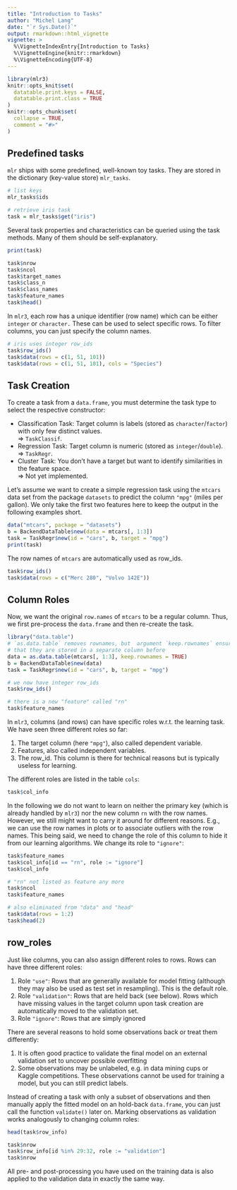 ```yaml
---
title: "Introduction to Tasks"
author: "Michel Lang"
date: "`r Sys.Date()`"
output: rmarkdown::html_vignette
vignette: >
  %\VignetteIndexEntry{Introduction to Tasks}
  %\VignetteEngine{knitr::rmarkdown}
  %\VignetteEncoding{UTF-8}
---
```


```r
library(mlr3)
knitr::opts_knit$set(
  datatable.print.keys = FALSE,
  datatable.print.class = TRUE
)
knitr::opts_chunk$set(
  collapse = TRUE,
  comment = "#>"
)
```

## Predefined tasks

`mlr` ships with some predefined, well-known toy tasks.
They are stored in the dictionary (key-value store) `mlr_tasks`.

```r
# list keys
mlr_tasks$ids

# retrieve iris task
task = mlr_tasks$get("iris")
```

Several task properties and characteristics can be queried using the task methods.
Many of them should be self-explanatory.

```r
print(task)

task$nrow
task$ncol
task$target_names
task$class_n
task$class_names
task$feature_names
task$head()
```

In `mlr3`, each row has a unique identifier (row name) which can be either `integer` or `character.`
These can be used to select specific rows.
To filter columns, you can just specify the column names.
```r
# iris uses integer row_ids
task$row_ids()
task$data(rows = c(1, 51, 101))
task$data(rows = c(1, 51, 101), cols = "Species")
```


## Task Creation

To create a task from a `data.frame`, you must determine the task type to select the respective constructor:

* Classification Task: Target column is labels (stored as `character`/`factor`) with only few distinct values.
  <br>$\Rightarrow$ `TaskClassif`.
* Regression Task: Target column is numeric (stored as `integer`/`double`).
  <br>$\Rightarrow$ `TaskRegr`.
* Cluster Task: You don't have a target but want to identify similarities in the feature space.
  <br>$\Rightarrow$ Not yet implemented.

Let's assume we want to create a simple regression task using the `mtcars` data set from the package `datasets` to predict the column `"mpg"` (miles per gallon).
We only take the first two features here to keep the output in the following examples short.

```r
data("mtcars", package = "datasets")
b = BackendDataTable$new(data = mtcars[, 1:3])
task = TaskRegr$new(id = "cars", b, target = "mpg")
print(task)
```

The row names of `mtcars` are automatically used as row_ids.
```r
task$row_ids()
task$data(rows = c("Merc 280", "Volvo 142E"))
```


## Column Roles

Now, we want the original `row.names` of `mtcars` to be a regular column.
Thus, we first pre-process the `data.frame` and then re-create the task.
```r
library("data.table")
# `as.data.table` removes rownames, but  argument `keep.rownames` ensures
# that they are stored in a separate column before
data = as.data.table(mtcars[, 1:3], keep.rownames = TRUE)
b = BackendDataTable$new(data)
task = TaskRegr$new(id = "cars", b, target = "mpg")

# we now have integer row_ids
task$row_ids()

# there is a new "feature" called "rn"
task$feature_names
```

In `mlr3`, columns (and rows) can have specific roles w.r.t. the learning task.
We have seen three different roles so far:

1. The target column (here `"mpg"`), also called dependent variable.
2. Features, also called independent variables.
3. The row_id. This column is there for technical reasons but is typically useless for learning.

The different roles are listed in the table `cols`:
```r
task$col_info
```

In the following we do not want to learn on neither the primary key (which is already handled by `mlr3`) nor the new column `rn` with the row names.
However, we still might want to carry it around for different reasons.
E.g., we can use the row names in plots or to associate outliers with the row names.
This being said, we need to change the role of this column to hide it from our learning algorithms.
We change its role to `"ignore"`:
```r
task$feature_names
task$col_info[id == "rn", role := "ignore"]
task$col_info

# "rn" not listed as feature any more
task$ncol
task$feature_names

# also eliminated from "data" and "head"
task$data(rows = 1:2)
task$head(2)
```

## row_roles

Just like columns, you can also assign different roles to rows.
Rows can have three different roles:

1. Role `"use"`:
   Rows that are generally available for model fitting (although they may also be used as test set in resampling).
   This is the default role.
2. Role `"validation"`:
   Rows that are held back (see below).
   Rows which have missing values in the target column upon task creation are automatically moved to the validation set.
3. Role `"ignore"`: Rows that are simply ignored

There are several reasons to hold some observations back or treat them differently:

1. It is often good practice to validate the final model on an external validation set to uncover possible overfitting
2. Some observations may be unlabeled, e.g. in data mining cups or Kaggle competitions.
   These observations cannot be used for training a model, but you can still predict labels.

Instead of creating a task with only a subset of observations and then manually apply the fitted model on an hold-back `data.frame`, you can just call the function `validate()` later on.
Marking observations as validation works analogously to changing column roles:
```r
head(task$row_info)

task$nrow
task$row_info[id %in% 29:32, role := "validation"]
task$nrow
```

All pre- and post-processing you have used on the training data is also applied to the validation data in exactly the same way.
